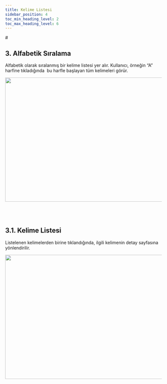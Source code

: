 ```yaml
---
title: Kelime Listesi
sidebar_position: 4
toc_min_heading_level: 2
toc_max_heading_level: 6
---
```


  <div style={{ borderBottom: "1px solid #ccc", width: "100%" }}></div>

<div style={{ padding: "3rem"}}>
# 

## 3. Alfabetik Sıralama

Alfabetik olarak sıralanmış bir kelime listesi yer alır. Kullanıcı, örneğin “A” harfine tıkladığında 
 bu harfle başlayan tüm kelimeleri görür. 


<img src="/img/alfabetiksiralama.png" width="800" height="400" />

<br />
<br />
<br />
<br />

## 3.1. Kelime Listesi

Listelenen kelimelerden birine tıklandığında, ilgili kelimenin detay sayfasına yönlendirilir.


<img src="/img/kelimesiralamasi.png" width="800" height="400" />

<br />
<br />
<br />
<br />

</div>